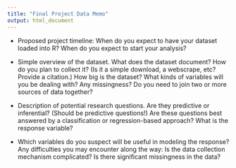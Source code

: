 ```yaml
---
title: "Final Project Data Memo"
output: html_document
---
```


- Proposed project timeline: When do you expect to have your dataset loaded into R? When do you expect to start your analysis?

- Simple overview of the dataset. What does the dataset document? How do you plan to collect it? (Is it a simple download, a webscrape, etc? Provide a citation.) How big is the dataset? What kinds of variables will you be dealing with? Any missingness? Do you need to join two or more sources of data together?

- Description of potential research questions. Are they predictive or inferential? (Should be predictive questions!) Are these questions best answered by a classification or regression-based approach? What is the response variable? 

- Which variables do you suspect will be useful in modeling the response? Any difficulties you may encounter along the way: Is the data collection mechanism complicated? Is there significant missingness in the data?